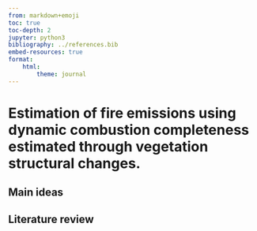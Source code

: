 ```yaml
---
from: markdown+emoji
toc: true
toc-depth: 2
jupyter: python3
bibliography: ../references.bib
embed-resources: true
format:
    html:
        theme: journal
---
```


# Estimation of fire emissions using dynamic combustion completeness estimated through vegetation structural changes.

## Main ideas

## Literature review

